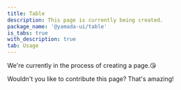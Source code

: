 ```yaml
---
title: Table
description: This page is currently being created.
package_name: '@yamada-ui/table'
is_tabs: true
with_description: true
tab: Usage
---
```


We're currently in the process of creating a page.😘

Wouldn't you like to contribute this page? That's amazing!
